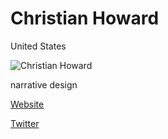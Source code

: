# Christian Howard

<Location>

United States

</Location>

![Christian Howard](https://images.squarespace-cdn.com/content/v1/533a33c4e4b0a1f2af965898/1577778379861-9ORZQ1PFKHBECIVA1RIK/ke17ZwdGBToddI8pDm48kL6_wUwktQ0uZg40y-Y9GbAUqsxRUqqbr1mOJYKfIPR7LoDQ9mXPOjoJoqy81S2I8N_N4V1vUb5AoIIIbLZhVYy7Mythp_T-mtop-vrsUOmeInPi9iDjx9w8K4ZfjXt2dswHiXTNtRJiVQafLEE7hurlggCnwvylUuLgjILTohSuCjLISwBs8eEdxAxTptZAUg/Screen+Shot+2019-12-19+at+4.43.31+PM.png?format=500w)

<Skills>

narrative design

</Skills>

<Personal>

[Website](http://www.christianmhoward.com/)

[Twitter](https://twitter.com/CHowieRun)

</Personal>


